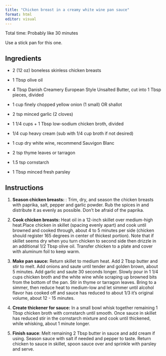 ```yaml
---
title: "Chicken breast in a creamy white wine pan sauce"
format: html
editor: visual
---
```


Total time: Probably like 30 minutes

Use a stick pan for this one. 

## Ingredients 


- 2 (12 oz) boneless skinless chicken breasts

- 1 Tbsp olive oil

- 4 Tbsp Danish Creamery European Style Unsalted Butter, cut into 1 Tbsp pieces, divided

- 1 cup finely chopped yellow onion (1 small) OR shallot

- 2 tsp minced garlic (2 cloves)

- 1 1/4 cups + 1 Tbsp low-sodium chicken broth, divided

- 1/4 cup heavy cream (sub with 1/4 cup broth if not desired)

- 1 cup dry white wine, recommend Sauvigon Blanc

- 2 tsp thyme leaves or tarragon 

- 1.5 tsp cornstarch

- 1 Tbsp minced fresh parsley

## Instructions

1. **Season chicken breasts: **: Trim, dry, and season the chicken breasts with paprika, salt, pepper and garlic powder. Rub the spices in and distribute it as evenly as possible. Don't be afraid of the paprika. 

2. **Cook chicken breasts:** Heat oil in a 12-inch skillet over medium-high heat.Place chicken in skillet (spacing evenly apart) and cook until browned and cooked through, about 4 to 5 minutes per side (chicken should register 165 degrees in center of thickest portion). Note that if skillet seems dry when you turn chicken to second side then drizzle in an additional 1/2 Tbsp olive oil. Transfer chicken to a plate and cover with aluminum foil to keep warm.


3. **Make pan sauce:** Return skillet to medium heat. Add 2 Tbsp butter and stir to melt. Add onions and saute until tender and golden brown, about 5 minutes. Add garlic and saute 30 seconds longer. Slowly pour in 1 1/4 cups chicken broth and the white wine while scraping up browned bits from the bottom of the pan. Stir in thyme or tarragon leaves. Bring to a simmer, then reduce heat to medium-low and let simmer until alcohol flavor has cooked off and sauce has reduced to about 1/3 it's original volume, about 12 - 15 minutes.

4. **Create thickener for sauce:** In a small bowl whisk together remaining 1 Tbsp chicken broth with cornstarch until smooth. Once sauce in skillet has reduced stir in the cornstarch mixture and cook until thickened, while whisking, about 1 minute longer.

5. **Finish sauce**: Melt remaining 2 Tbsp butter in sauce and add cream if using. Season sauce with salt if needed and pepper to taste. Return chicken to sauce in skillet, spoon sauce over and sprinkle with parsley and serve.